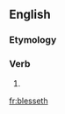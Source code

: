 ==English==

===Etymology===
{{suﬃx|bless|eth}}

===Verb===
{{en-verb form}}

# {{archaic third-person singular of|bless}}

[[fr:blesseth]]